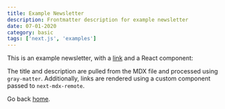 ```yaml
---
title: Example Newsletter
description: Frontmatter description for example newsletter
date: 07-01-2020
category: basic
tags: ['next.js', 'examples']
---
```


This is an example newsletter, with a [link](https://nextjs.org) and a React component:

<SampleButtons />

The title and description are pulled from the MDX file and processed using `gray-matter`. Additionally, links are rendered using a custom component passed to `next-mdx-remote`.

Go back [home](/).
